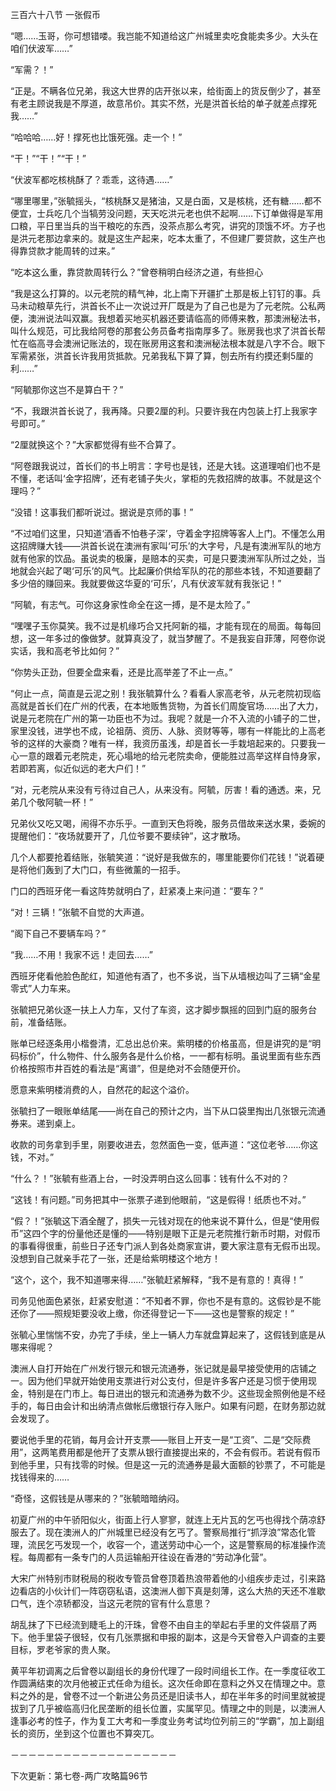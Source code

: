 

三百六十八节 一张假币

“嗯……玉哥，你可想错喽。我岂能不知道给这广州城里卖吃食能卖多少。大头在咱们伏波军……”

“军需？！”

“正是。不瞒各位兄弟，我这大世界的店开张以来，给街面上的货反倒少了，甚至有老主顾说我是不厚道，故意吊价。其实不然，光是洪首长给的单子就差点撑死我……”

“哈哈哈……好！撑死也比饿死强。走一个！”

“干！”“干！”“干！”

“伏波军都吃核桃酥了？乖乖，这待遇……”

“哪里哪里，”张毓摇头，“核桃酥又是猪油，又是白面，又是核桃，还有糖……都不便宜，士兵吃几个当犒劳没问题，天天吃洪元老也供不起啊……下订单做得是军用口粮，平日里当兵的当干粮吃的东西，没茶点那么考究，讲究的顶饿不坏。方子也是洪元老那边拿来的。就是这生产起来，吃本太重了，不但建厂要贷款，这生产也得靠贷款才能周转的过来。”

“吃本这么重，靠贷款周转行么？”曾卷稍明白经济之道，有些担心

“我是这么打算的。以元老院的精气神，北上南下开疆扩土那是板上钉钉的事。兵马未动粮草先行，洪首长不止一次说过开厂既是为了自己也是为了元老院。公私两便，澳洲说法叫双赢。我想着买地买机器还要请临高的师傅来教，那澳洲秘法书，叫什么规范，可比我给阿卷的那套公务员备考指南厚多了。账房我也求了洪首长帮忙在临高寻会澳洲记账法的，现在账房用这套和澳洲秘法根本就是八字不合。眼下军需紧张，洪首长许我用货抵款。兄弟我私下算了算，刨去所有约摸还剩5厘的利……”

“阿毓那你这岂不是算白干？”

“不，我跟洪首长说了，我再降。只要2厘的利。只要许我在内包装上打上我家字号即可。”

“2厘就换这个？”大家都觉得有些不合算了。

“阿卷跟我说过，首长们的书上明言：字号也是钱，还是大钱。这道理咱们也不是不懂，老话叫‘金字招牌’，还有老铺子失火，掌柜的先救招牌的故事。不就是这个理吗？”

“没错！这事我们都听说过。据说是京师的事！”

“不过咱们这里，只知道‘酒香不怕巷子深’，守着金字招牌等客人上门。不懂怎么用这招牌赚大钱――洪首长说在澳洲有家叫‘可乐’的大字号，凡是有澳洲军队的地方就有他家的饮品。虽说卖的极廉，是赔本的买卖，可是只要澳洲军队所过之处，当地就会兴起了喝‘可乐’的风气。比起廉价供给军队的花的那些本钱，不知道要翻了多少倍的赚回来。我就要做这华夏的‘可乐’，凡有伏波军就有我张记！”

“阿毓，有志气。可你这身家性命全在这一搏，是不是太险了。”

“嘿嘿子玉你莫笑。我不过是机缘巧合又托阿新的福，才能有现在的局面。每每回想，这一年多过的像做梦。就算真没了，就当梦醒了。不是我妄自菲薄，阿卷你说实话，我和高老爷比如何？”

“你势头正劲，但要全盘来看，还是比高举差了不止一点。”

“何止一点，简直是云泥之别！我张毓算什么？看看人家高老爷，从元老院初现临高就是首长们在广州的代表，在本地贩售货物，为首长们周旋官场……出了大力，说是元老院在广州的第一功臣也不为过。我呢？就是一介不入流的小铺子的二世，家里没钱，进学也不成，论祖荫、资历、人脉、资财等等，哪有一样能比的上高老爷的这样的大豪商？唯有一样，我资历虽浅，却是首长一手栽培起来的。只要我一心一意的跟着元老院走，死心塌地的给元老院卖命，便能胜过高举这样自恃身家，若即若离，似近似远的老大户们！”

“对，元老院从来没有亏待过自己人，从来没有。阿毓，厉害！看的通透。来，兄弟几个敬阿毓一杯！”

兄弟伙又吃又喝，闹得不亦乐乎。一直到天色将晚，服务员借故来送水果，委婉的提醒他们：“夜场就要开了，几位爷要不要续钟”，这才散场。

几个人都要抢着结账，张毓笑道：“说好是我做东的，哪里能要你们花钱！”说着硬是将他们轰到了大门口，有些微薰的一招手。

门口的西班牙佬一看这阵势就明白了，赶紧凑上来问道：“要车？”

“对！三辆！”张毓不自觉的大声道。

“阁下自己不要辆车吗？”

“我……不用！我家不远！走回去……”

西班牙佬看他脸色酡红，知道他有酒了，也不多说，当下从墙根边叫了三辆“金星零式”人力车来。

张毓把兄弟伙逐一扶上人力车，又付了车资，这才脚步飘摇的回到门庭的服务台前，准备结账。

账单已经逐条用小楷誊清，汇总出总价来。紫明楼的价格虽高，但是讲究的是“明码标价”，什么物件、什么服务各是什么价格，一一都有标明。虽说里面有些东西价格按照市井百姓的看法是“离谱”，但是绝对不会随便开价。

愿意来紫明楼消费的人，自然花的起这个溢价。

张毓扫了一眼账单结尾――尚在自己的预计之内，当下从口袋里掏出几张银元流通券来。递到桌上。

收款的司务拿到手里，刚要收进去，忽然面色一变，低声道：“这位老爷……你这钱，不对。”

“什么？！”张毓有些酒上台，一时没弄明白这么回事：钱有什么不对的？

“这钱！有问题。”司务把其中一张票子递到他眼前，“这是假得！纸质也不对。”

“假？！”张毓这下酒全醒了，损失一元钱对现在的他来说不算什么，但是“使用假币”这四个字的份量他还是懂的――特别是眼下正是元老院推行新币时期，对假币的事看得很重，前些日子还专门派人到各处商家宣讲，要大家注意有无假币出现。没想到自己就亲手花了一张，还是给紫明楼这个地方！

“这个，这个，我不知道哪来得……”张毓赶紧解释，“我不是有意的！真得！”

司务见他面色紧张，赶紧安慰道：“不知者不罪，你也不是有意的。这假钞是不能还你了――照规矩要没收上缴，你还得登记一下――这也是警察的规定！”

张毓心里惴惴不安，办完了手续，坐上一辆人力车就盘算起来了，这假钱到底是从哪来得呢？

澳洲人自打开始在广州发行银元和银元流通券，张记就是最早接受使用的店铺之一。因为他们早就开始使用支票进行对公支付，但是许多客户还是习惯于使用现金，特别是在门市上。每日进出的银元和流通券为数不少。这些现金照例他是不经手的，每日由会计和出纳清点做帐后缴银行存入账户。如果有问题，在财务那边就会发现了。

要说他手里的花销，每月会计开支票――账目上开支一是“工资”、二是“交际费用”，这两笔费用都是他开了支票从银行直接提出来的，不会有假币。若说有假币到他手里，只有找零的时候。但是这一元的流通券是最大面额的钞票了，不可能是找钱得来的……

“奇怪，这假钱是从哪来的？”张毓暗暗纳闷。

初夏广州的中午骄阳似火，街面上行人寥寥，就连上无片瓦的乞丐也得找个荫凉舒服去了。现在澳洲人的广州城里已经没有乞丐了。警察局推行“抓浮浪”常态化管理，流民乞丐发现一个，收容一个，遣送劳动中心一个，这是警察局的标准操作流程。每周都有一条专门的人员运输船开往设在香港的“劳动净化营”。

大宋广州特别市财税局的税收专管员曾卷顶着热浪带着他的小组疾步走过，引来路边看店的小伙计们一阵窃窃私语，这澳洲人御下真是刻薄，这么大热的天还不准歇口气，连个凉轿都没，当这元老院的官有什么意思？

胡乱抹了下已经流到睫毛上的汗珠，曾卷不由自主的举起右手里的文件袋扇了两下。他手里袋子很轻，仅有几张票据和申报的副本，这是今天曾卷入户调查的主要目标，罗老爷家的贵人聚。

黄平年初调离之后曾卷以副组长的身份代理了一段时间组长工作。在一季度征收工作圆满结束的次月他被正式任命为组长。这次任命即在意料之外又在情理之中。意料之外的是，曾卷不过一个新进公务员还是旧读书人，却在半年多的时间里就被提拔到了几乎被临高归化民垄断的组长位置，实属罕见。情理之中的则是，以澳洲人逢事必考的性子，作为复工大考和一季度业务考试均位列前三的“学霸”，加上副组长的资历，坐到这个位置也不算突兀。

－－－－－－－－－－－－－－－－－－－

下次更新：第七卷-两广攻略篇96节


